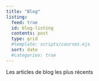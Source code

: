 ```yaml
---
title: "Blog"
listing:
  feed: true
  id: blog-listing
  contents: post
  type: grid
  #template: scripts/courses.ejs
  sort: date
  #categories: true
---
```


Les articles de blog les plus récents

<br>

::: {#blog-listing}
:::